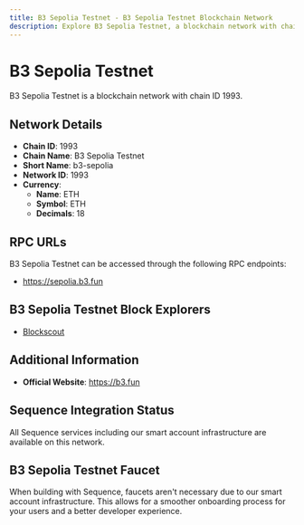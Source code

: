 ```yaml
--- 
title: B3 Sepolia Testnet - B3 Sepolia Testnet Blockchain Network
description: Explore B3 Sepolia Testnet, a blockchain network with chain ID 1993. Learn about its native currency, ETH, and how to interact with the network.
---
```


# B3 Sepolia Testnet

B3 Sepolia Testnet is a blockchain network with chain ID 1993.

## Network Details

- **Chain ID**: 1993
- **Chain Name**: B3 Sepolia Testnet
- **Short Name**: b3-sepolia
- **Network ID**: 1993
- **Currency**: 
  - **Name**: ETH
  - **Symbol**: ETH
  - **Decimals**: 18

## RPC URLs

B3 Sepolia Testnet can be accessed through the following RPC endpoints:

- https://sepolia.b3.fun

## B3 Sepolia Testnet Block Explorers

- [Blockscout](https://sepolia.explorer.b3.fun)

## Additional Information

- **Official Website**: https://b3.fun

## Sequence Integration Status

All Sequence services including our smart account infrastructure are available on this network.

## B3 Sepolia Testnet Faucet

When building with Sequence, faucets aren't necessary due to our smart account infrastructure. This allows for a smoother onboarding process for your users and a better developer experience.
